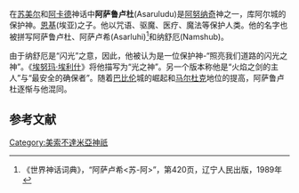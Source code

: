 {{Mesopotamian myth|expanded=3}}

在[[苏美尔|苏美尔]]和[[阿卡德|阿卡德]]神话中'''阿萨鲁卢杜'''(Asaruludu)是[[阿努纳奇|阿努纳奇]]神之一，库阿尔城的保护神。[[恩基|恩基]](埃亚)之子。他以咒语、驱魔、医疗、魔法等保护人类。他的名字也被拼写阿萨鲁卢杜、阿萨卢希(Asarluhi)<ref>《世界神话词典》，“阿萨卢希<苏-阿>”，第420页，辽宁人民出版，1989年</ref>和纳舒厄(Namshub)。

由于纳舒厄是“闪光”之意，因此，他被认为是一位保护神-“照亮我们道路的闪光之神”。《[[埃努玛·埃利什|埃努玛·埃利什]]》将他描写为“光之神”。另一个版本称他是“火焰之剑的主人”与“最安全的确保者”。随着[[巴比伦|巴比伦]]城的崛起和[[马尔杜克|马尔杜克]]地位的提高，阿萨鲁卢杜逐惭与他混同。

== 参考文献 ==
{{Reflist}}

[[Category:美索不達米亞神祇|Category:美索不達米亞神祇]]